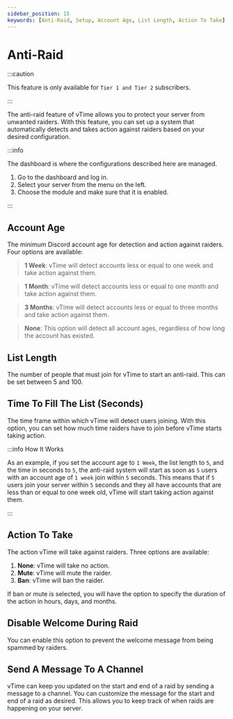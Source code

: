 ```yaml
---
sidebar_position: 15
keywords: [Anti-Raid, Setup, Account Age, List Length, Action To Take]
---
```


# Anti-Raid

:::caution

This feature is only available for `Tier 1 and Tier 2` subscribers.

:::

The anti-raid feature of vTime allows you to protect your server from unwanted raiders. With this feature, you can set up a system that automatically detects and takes action against raiders based on your desired configuration.

:::info

The dashboard is where the configurations described here are managed.

1. Go to the dashboard and log in.
2. Select your server from the menu on the left.
3. Choose the module and make sure that it is enabled.

:::

## Account Age

The minimum Discord account age for detection and action against raiders. Four options are available:

> **1 Week**: vTime will detect accounts less or equal to one week and take action against them.

> **1 Month**: vTime will detect accounts less or equal to one month and take action against them.

> **3 Months**: vTime will detect accounts less or equal to three months and take action against them.

> **None**: This option will detect all account ages, regardless of how long the account has existed.

## List Length

The number of people that must join for vTime to start an anti-raid. This can be set between 5 and 100.

## Time To Fill The List (Seconds)

The time frame within which vTime will detect users joining. With this option, you can set how much time raiders have to join before vTime starts taking action.

:::info How It Works

As an example, if you set the account age to `1 Week`, the list length to `5`, and the time in seconds to `5`, the anti-raid system will start as soon as `5` users with an account age of `1 week` join within `5` seconds. This means that if `5` users join your server within `5` seconds and they all have accounts that are less than or equal to one week old, vTime will start taking action against them.

:::

## Action To Take

The action vTime will take against raiders. Three options are available:

1. **None**: vTime will take no action.
2. **Mute**: vTime will mute the raider.
3. **Ban**: vTime will ban the raider.

If ban or mute is selected, you will have the option to specify the duration of the action in hours, days, and months.

## Disable Welcome During Raid

You can enable this option to prevent the welcome message from being spammed by raiders.

## Send A Message To A Channel

vTime can keep you updated on the start and end of a raid by sending a message to a channel. You can customize the message for the start and end of a raid as desired. This allows you to keep track of when raids are happening on your server.

